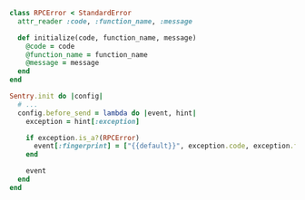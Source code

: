 ```ruby
class RPCError < StandardError
  attr_reader :code, :function_name, :message

  def initialize(code, function_name, message)
    @code = code
    @function_name = function_name
    @message = message
  end
end

Sentry.init do |config|
  # ...
  config.before_send = lambda do |event, hint|
    exception = hint[:exception]

    if exception.is_a?(RPCError)
      event[:fingerprint] = ["{{default}}", exception.code, exception.function_name]
    end

    event
  end
end
```
